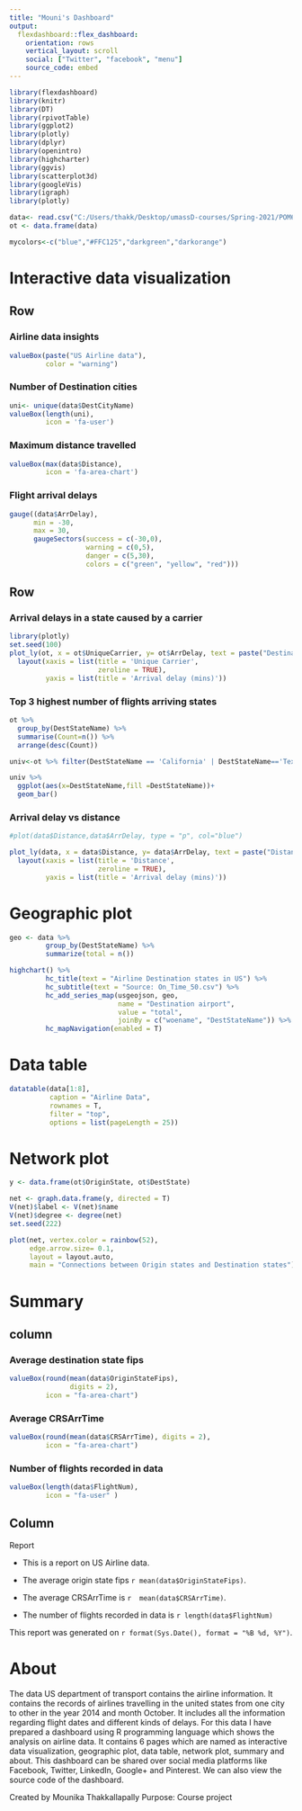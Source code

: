 ---
title: "Mouni's Dashboard"
output: 
  flexdashboard::flex_dashboard:
    orientation: rows
    vertical_layout: scroll
    social: ["Twitter", "facebook", "menu"]
    source_code: embed
---

```{r setup, include=FALSE}
library(flexdashboard)
library(knitr)
library(DT)
library(rpivotTable)
library(ggplot2)
library(plotly)
library(dplyr)
library(openintro)
library(highcharter)
library(ggvis)
library(scatterplot3d)
library(googleVis)
library(igraph)
library(plotly)
```
```{r}
data<- read.csv("C:/Users/thakk/Desktop/umassD-courses/Spring-2021/POM681/project/US Airlines On Time Performance (50 variables)")
ot <- data.frame(data)
```

```{r}
mycolors<-c("blue","#FFC125","darkgreen","darkorange")
```

Interactive data visualization
=========================================
Row
-----------------------------------------

### Airline data insights

```{r}
valueBox(paste("US Airline data"),
         color = "warning")
```

### Number of Destination cities

```{r}
uni<- unique(data$DestCityName)
valueBox(length(uni),
         icon = 'fa-user')
```

### Maximum distance travelled

```{r}
valueBox(max(data$Distance),
         icon = 'fa-area-chart')
```

### Flight arrival delays

```{r}
gauge((data$ArrDelay),
      min = -30,
      max = 30,
      gaugeSectors(success = c(-30,0),
                   warning = c(0,5),
                   danger = c(5,30),
                   colors = c("green", "yellow", "red")))
```

Row
-----------------------------------------

### Arrival delays in a state caused by a carrier

```{r}
library(plotly)
set.seed(100)
plot_ly(ot, x = ot$UniqueCarrier, y= ot$ArrDelay, text = paste("Destination State:", ot$DestState), mode = "markers", color = ot$DestState) %>%
  layout(xaxis = list(title = 'Unique Carrier',
                      zeroline = TRUE),
         yaxis = list(title = 'Arrival delay (mins)'))

```

### Top 3 highest number of flights arriving states

```{r}
ot %>% 
  group_by(DestStateName) %>% 
  summarise(Count=n()) %>% 
  arrange(desc(Count))

univ<-ot %>% filter(DestStateName == 'California' | DestStateName=='Texas'|DestStateName=='Illinois')

univ %>%
  ggplot(aes(x=DestStateName,fill =DestStateName))+
  geom_bar() 

```

### Arrival delay vs distance

```{r}
#plot(data$Distance,data$ArrDelay, type = "p", col="blue")

plot_ly(data, x = data$Distance, y= data$ArrDelay, text = paste("Distance:", data$Distance,"Arrival delay:", data$ArrDelay)) %>%
  layout(xaxis = list(title = 'Distance',
                      zeroline = TRUE),
         yaxis = list(title = 'Arrival delay (mins)'))
```

Geographic plot
=========================================

```{r}
geo <- data %>%
         group_by(DestStateName) %>%
         summarize(total = n())

highchart() %>%
         hc_title(text = "Airline Destination states in US") %>%
         hc_subtitle(text = "Source: On_Time_50.csv") %>%
         hc_add_series_map(usgeojson, geo,
                           name = "Destination airport",
                           value = "total",
                           joinBy = c("woename", "DestStateName")) %>%
         hc_mapNavigation(enabled = T)
```

Data table
=========================================
```{r}
datatable(data[1:8],
          caption = "Airline Data",
          rownames = T,
          filter = "top",
          options = list(pageLength = 25))
```

Network plot
=========================================
```{r}

y <- data.frame(ot$OriginState, ot$DestState)

net <- graph.data.frame(y, directed = T)
V(net)$label <- V(net)$name
V(net)$degree <- degree(net)
set.seed(222)

plot(net, vertex.color = rainbow(52),
     edge.arrow.size= 0.1,
     layout = layout.auto,
     main = "Connections between Origin states and Destination states")
```

Summary
===========================================

column
-------------------------------------------

### Average destination state fips

```{r}
valueBox(round(mean(data$OriginStateFips),
               digits = 2),
         icon = "fa-area-chart")
```

### Average CRSArrTime

```{r}
valueBox(round(mean(data$CRSArrTime), digits = 2),
         icon = "fa-area-chart")
```

### Number of flights recorded in data

```{r}
valueBox(length(data$FlightNum),
         icon = "fa-user" )
```

Column
----------------------------------
Report

* This is a report on US Airline data.

* The average origin state fips `r mean(data$OriginStateFips)`.

* The average CRSArrTime is  `r 
mean(data$CRSArrTime)`.

* The number of flights recorded in data is `r length(data$FlightNum)`

This report was generated on `r format(Sys.Date(), format = "%B %d, %Y")`.

About
===========================================

The data US department of transport contains the airline information. It contains the records of airlines travelling in the united states from one city to other in the year 2014 and month October. It includes all the information regarding flight dates and different kinds of delays. For this data I have prepared a dashboard using R programming language which shows the analysis on airline data. 
It contains 6 pages which are named as interactive data visualization, geographic plot, data table, network plot, summary and about. This dashboard can be shared over social media platforms like Facebook, Twitter, LinkedIn, Google+ and Pinterest. We can also view the source code of the dashboard.  

Created by Mounika Thakkallapally
Purpose: Course project